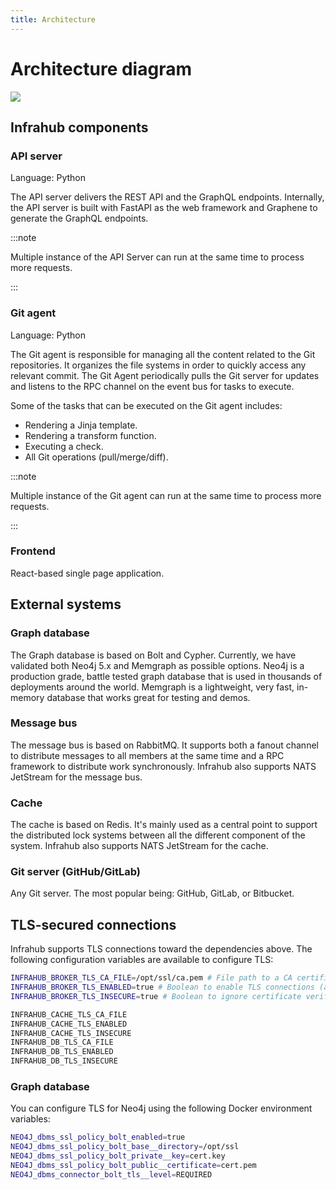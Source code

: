 ```yaml
---
title: Architecture
---
```


# Architecture diagram

![](../media/high_level_architecture.excalidraw.svg)

## Infrahub components

### API server

Language: Python

The API server delivers the REST API and the GraphQL endpoints.
Internally, the API server is built with FastAPI as the web framework and Graphene to generate the GraphQL endpoints.

:::note

Multiple instance of the API Server can run at the same time to process more requests.

:::

### Git agent

Language: Python

The Git agent is responsible for managing all the content related to the Git repositories. It organizes the file systems in order to quickly access any relevant commit. The Git Agent periodically pulls the Git server for updates and listens to the RPC channel on the event bus for tasks to execute.

Some of the tasks that can be executed on the Git agent includes:

- Rendering a Jinja template.
- Rendering a transform function.
- Executing a check.
- All Git operations (pull/merge/diff).

:::note

Multiple instance of the Git agent can run at the same time to process more requests.

:::

### Frontend

React-based single page application.

## External systems

### Graph database

The Graph database is based on Bolt and Cypher. Currently, we have validated both Neo4j 5.x and Memgraph as possible options.
Neo4j is a production grade, battle tested graph database that is used in thousands of deployments around the world.
Memgraph is a lightweight, very fast, in-memory database that works great for testing and demos.

### Message bus

The message bus is based on RabbitMQ. It supports both a fanout channel to distribute messages to all members at the same time and a RPC framework to distribute work synchronously.
Infrahub also supports NATS JetStream for the message bus.

### Cache

The cache is based on Redis. It's mainly used as a central point to support the distributed lock systems between all the different component of the system.
Infrahub also supports NATS JetStream for the cache.

### Git server (GitHub/GitLab)

Any Git server. The most popular being: GitHub, GitLab, or Bitbucket.

## TLS-secured connections

Infrahub supports TLS connections toward the dependencies above.
The following configuration variables are available to configure TLS:

```bash
INFRAHUB_BROKER_TLS_CA_FILE=/opt/ssl/ca.pem # File path to a CA certificate or bundle in PEM format
INFRAHUB_BROKER_TLS_ENABLED=true # Boolean to enable TLS connections (allowed values: 1, True, true, 0, False, false)
INFRAHUB_BROKER_TLS_INSECURE=true # Boolean to ignore certificate verification, useful for self-signed certificates (CA is not verified, expiry is not verified, hostname is not verified)

INFRAHUB_CACHE_TLS_CA_FILE
INFRAHUB_CACHE_TLS_ENABLED
INFRAHUB_CACHE_TLS_INSECURE
INFRAHUB_DB_TLS_CA_FILE
INFRAHUB_DB_TLS_ENABLED
INFRAHUB_DB_TLS_INSECURE
```

### Graph database

You can configure TLS for Neo4j using the following Docker environment variables:

```bash
NEO4J_dbms_ssl_policy_bolt_enabled=true
NEO4J_dbms_ssl_policy_bolt_base__directory=/opt/ssl
NEO4J_dbms_ssl_policy_bolt_private__key=cert.key
NEO4J_dbms_ssl_policy_bolt_public__certificate=cert.pem
NEO4J_dbms_connector_bolt_tls__level=REQUIRED
```
